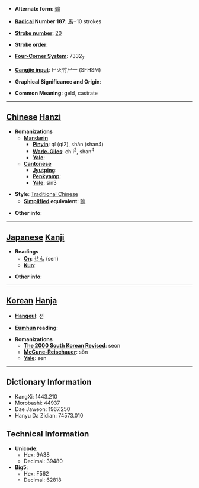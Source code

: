 * '''Alternate form''': [[骟]]

* '''[[Wiktionary:Chinese radical index| Radical]] Number 187''': [[Wiktionary:Chinese radical index 馬|馬]]+10 strokes

* '''[[Wiktionary:Chinese total strokes index|Stroke number]]''': [[Wiktionary:Chinese total strokes index 20|20]]

* '''Stroke order''': 

* '''[[Wiktionary:Chinese four corner index|Four-Corner System]]''': 7332<sub>7</sub>

* '''[[Wiktionary:Chinese Cangjie index|Cangjie input]]''': 尸火竹尸一 (SFHSM)

* '''Graphical Significance and Origin''': 

* '''Common Meaning''': geld, castrate

----

== [[Chinese]] [[Hanzi]] ==

* '''Romanizations'''
** '''[[Mandarin]]'''
*** '''[[Pinyin]]''': qí (qi2), shàn (shan4)
*** '''[[Wade-Giles]]''': ch'i<sup>2</sup>, shan<sup>4</sup>
*** '''[[Yale]]''': 
** '''[[Cantonese]]'''
*** '''[[Jyutping]]''':
*** '''[[Penkyamp]]''': 
*** '''[[Yale]]''': sin3

* '''Style''': [[Traditional Chinese]] 
** '''[[Simplified Chinese|Simplified]] equivalent''': [[骟]]

* '''Other info''': 

----

== [[Japanese]] [[Kanji]] ==

* '''Readings'''
** '''[[On]]''': [[せん]] (sen)
** '''[[Kun]]''': 

* '''Other info''':  

----

== [[Korean]] [[Hanja]] ==

* '''[[Hangeul]]''': 선

* '''[[Eumhun]] reading''': 

* '''Romanizations'''
** '''[[The 2000 South Korean Revised Romanization|The 2000 South Korean Revised]]''': seon
** '''[[McCune-Reischauer]]''': sŏn
** '''[[Yale]]''': sen

----

== Dictionary Information ==

* KangXi: 1443.210
* Morobashi: 44937
* Dae Jaweon: 1967.250
* Hanyu Da Zidian: 74573.010

== Technical Information ==

* '''Unicode''':
** Hex: 9A38
** Decimal: 39480
* '''Big5''':
** Hex: F562
** Decimal: 62818
